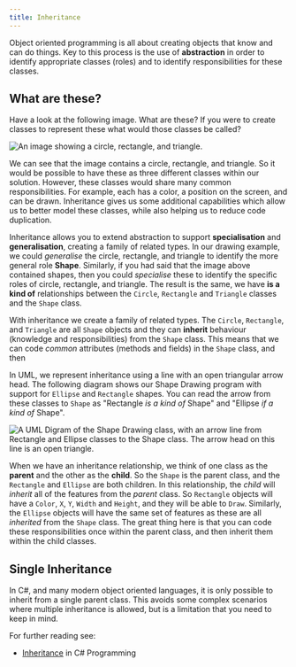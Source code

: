```yaml
---
title: Inheritance
---
```


Object oriented programming is all about creating objects that know and can do things. Key to this process is the use of **abstraction** in order to identify appropriate classes (roles) and to identify responsibilities for these classes.

## What are these?

Have a look at the following image. What are these? If you were to create classes to represent these what would those classes be called?

![An image showing a circle, rectangle, and triangle.](./images/Shapes.png)

We can see that the image contains a circle, rectangle, and triangle. So it would be possible to have these as three different classes within our solution. However, these classes would share many common responsibilities. For example, each has a color, a position on the screen, and can be drawn. Inheritance gives us some additional capabilities which allow us to better model these classes, while also helping us to reduce code duplication.

Inheritance allows you to extend abstraction to support **specialisation** and **generalisation**, creating a family of related types. In our drawing example, we could _generalise_ the circle, rectangle, and triangle to identify the more general role **Shape**. Similarly, if you had said that the image above contained shapes, then you could _specialise_ these to identify the specific roles of circle, rectangle, and triangle. The result is the same, we have **is a kind of** relationships between the `Circle`, `Rectangle` and `Triangle` classes and the `Shape` class.

With inheritance we create a family of related types. The `Circle`, `Rectangle`, and `Triangle` are all `Shape` objects and they can **inherit** behaviour (knowledge and responsibilities) from the `Shape` class. This means that we can code _common_ attributes (methods and fields) in the `Shape` class, and then

In UML, we represent inheritance using a line with an open triangular arrow head. The following diagram shows our Shape Drawing program with support for `Ellipse` and `Rectangle` shapes. You can read the arrow from these classes to `Shape` as "Rectangle _is a kind of_ Shape" and "Ellipse _if a kind of_ Shape".

![A UML Digram of the Shape Drawing class, with an arrow line from Rectangle and Ellipse classes to the Shape class. The arrow head on this line is an open triangle.](./images/ShapesUML.png)

When we have an inheritance relationship, we think of one class as the **parent** and the other as the **child**. So the `Shape` is the parent class, and the `Rectangle` and `Ellipse` are both children. In this relationship, the _child_ will _inherit_ all of the features from the _parent_ class. So `Rectangle` objects will have a `Color`,  `X`, `Y`, `Width` and `Height`, and they will be able to `Draw`. Similarly, the `Ellipse` objects will have the same set of features as these are all _inherited_ from the `Shape` class. The great thing here is that you can code these responsibilities once within the parent class, and then inherit them within the child classes.

## Single Inheritance

In C#, and many modern object oriented languages, it is only possible to inherit from a single parent class. This avoids some complex scenarios where multiple inheritance is allowed, but is a limitation that you need to keep in mind.

For further reading see:

* [Inheritance](https://en.wikibooks.org/wiki/C_Sharp_Programming/Inheritance) in C# Programming

